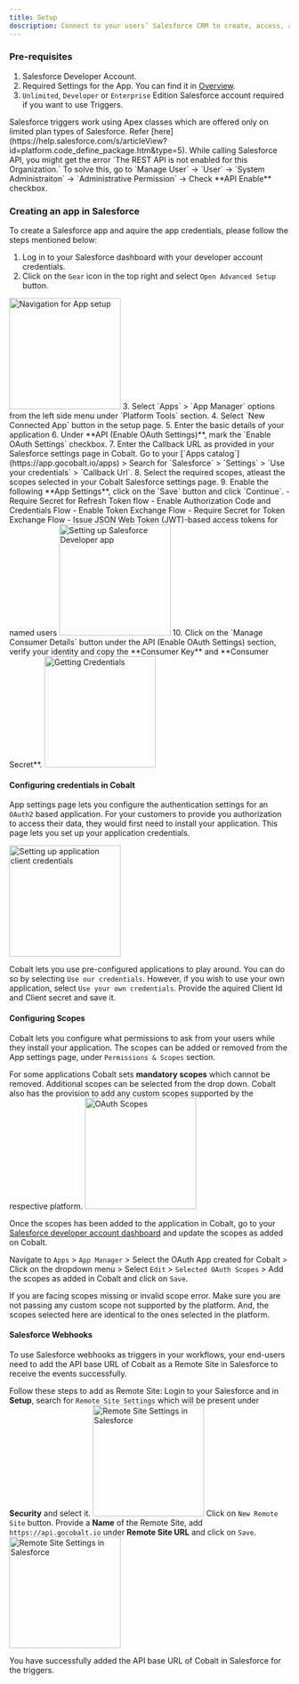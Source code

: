 ```yaml
---
title: Setup
description: Connect to your users’ Salesforce CRM to create, access, and update records in their Salesforce account.
---
```


### Pre-requisites

1. Salesforce Developer Account.
2. Required Settings for the App. You can find it in [Overview](https://docs.gocobalt.io/resources/integration-providers/salesforce_overview#required-settings).
3. `Unlimited`, `Developer` or `Enterprise` Edition Salesforce account required if you want to use Triggers. 
<Info>
Salesforce triggers work using Apex classes which are offered only on limited plan types of Salesforce. Refer [here](https://help.salesforce.com/s/articleView?id=platform.code_define_package.htm&type=5).
</Info>

<Note>
While calling Salesforce API, you might get the error `The REST API is not enabled for this Organization.` To solve this, go to `Manage User` -> `User` -> `System Administraiton` -> `Administrative Permission` -> Check **API Enable** checkbox. 
</Note>

### Creating an app in Salesforce

To create a Salesforce app and aquire the app credentials, please follow the steps mentioned below:

1. Log in to your Salesforce dashboard with your developer account credentials.
2. Click on the `Gear` icon in the top right and select `Open Advanced Setup` button.
<img height="200" src="/images/Salesforce/Salesforce_navigate.png" alt="Navigation for App setup"/>
3. Select `Apps` > `App Manager` options from the left side menu under `Platform Tools` section.
4. Select `New Connected App` button in the setup page.
5. Enter the basic details of your application
6.  Under **API (Enable OAuth Settings)**, mark the `Enable OAuth Settings` checkbox.
7. Enter the Callback URL as provided in your Salesforce settings page in Cobalt. Go to your [`Apps catalog`](https://app.gocobalt.io/apps) > Search for `Salesforce` > `Settings` > `Use your credentials` > `Callback Url`.
8. Select the required scopes, atleast the scopes selected in your Cobalt Salesforce settings page.
9. Enable the following **App Settings**, click on the `Save` button and click `Continue`.
    - Require Secret for Refresh Token flow
    - Enable Authorization Code and Credentials Flow
    - Enable Token Exchange Flow
    - Require Secret for Token Exchange Flow
    - Issue JSON Web Token (JWT)-based access tokens for named users
<img height="200" src="/images/Salesforce/Salesforce_config.png" alt="Setting up Salesforce Developer app"/>
10. Click on the `Manage Consumer Details` button under the API (Enable OAuth Settings) section, verify your identity and copy the **Consumer Key** and **Consumer Secret**.
<img height="200" src="/images/Salesforce/Salesforce_credentials.png" alt="Getting Credentials"/>

#### Configuring credentials in Cobalt
App settings page lets you configure the authentication settings for an `OAuth2` based application. For your customers to provide you authorization to access their data,
they would first need to install your application. This page lets you set up your application credentials.

<img height="200" src="/images/Salesforce/Salesforce_cobalt.png" alt="Setting up application client credentials"/>

Cobalt lets you use pre-configured applications to play around. You can do so by selecting `Use our credentials`. However, if you wish to use your own application,
select `Use your own credentials`. Provide the aquired Client Id and Client secret and save it.

#### Configuring Scopes
Cobalt lets you configure what permissions to ask from your users while they install your application. The scopes can be added or removed from the App settings page, under `Permissions & Scopes`
section. 

For some applications Cobalt sets **mandatory scopes** which cannot be removed. Additional scopes can be selected from the drop down. Cobalt also has the provision to add any 
custom scopes supported by the respective platform.
<img height="200" src="/images/Salesforce/Salesforce_scopes.png" alt="OAuth Scopes"/>

Once the scopes has been added to the application in Cobalt, go to your [Salesforce developer account dashboard](https://developer.salesforce.com) and update the scopes as added on Cobalt.

Navigate to  `Apps` > `App Manager` > Select the OAuth App created for Cobalt > Click on the dropdown menu > Select  `Edit` > `Selected OAuth Scopes` > Add the scopes as added in Cobalt and click on `Save`.

<Warning>
If you are facing scopes missing or invalid scope error. Make sure you are not passing any custom scope not supported by the platform. And, the scopes selected here are
identical to the ones selected in the platform.
</Warning>

#### Salesforce Webhooks

To use Salesforce webhooks as triggers in your workflows, your end-users need to add the API base URL of Cobalt as a Remote Site in Salesforce to receive the events successfully.

Follow these steps to add as Remote Site:
<Steps>
  <Step title="Navigation">
    Login to your Salesforce and in **Setup**, search for `Remote Site Settings` which will be present under **Security** and select it.
    <img height="200" src="/images/Salesforce/Salesforce_remote.png" alt="Remote Site Settings in Salesforce"/>
  </Step>
  <Step title="Add Remote Site">
    Click on `New Remote Site` button.
  </Step>
  <Step title="Add URL">
    Provide a **Name** of the Remote Site, add `https://api.gocobalt.io` under **Remote Site URL** and click on `Save`.
        <img height="200" src="/images/Salesforce/Salesforce_remote_2.png" alt="Remote Site Settings in Salesforce"/>
  </Step>
</Steps>

<Check>
You have successfully added the API base URL of Cobalt in Salesforce for the triggers.
</Check>

